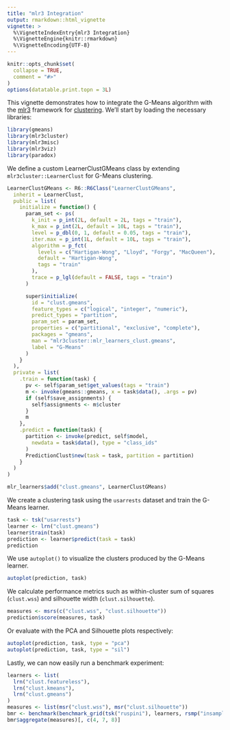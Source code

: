 ```yaml
---
title: "mlr3 Integration"
output: rmarkdown::html_vignette
vignette: >
  %\VignetteIndexEntry{mlr3 Integration}
  %\VignetteEngine{knitr::rmarkdown}
  %\VignetteEncoding{UTF-8}
---
```


```r
knitr::opts_chunk$set(
  collapse = TRUE,
  comment = "#>"
)
options(datatable.print.topn = 3L)
```

This vignette demonstrates how to integrate the G-Means algorithm with the
[mlr3](https://mlr3.mlr-org.com/) framework for [clustering](https://mlr3cluster.mlr-org.com/).
We'll start by loading the necessary libraries:

```r
library(gmeans)
library(mlr3cluster)
library(mlr3misc)
library(mlr3viz)
library(paradox)
```

We define a custom LearnerClustGMeans class by extending 
`mlr3cluster::LearnerClust` for G-Means clustering.

```r
LearnerClustGMeans <- R6::R6Class("LearnerClustGMeans",
  inherit = LearnerClust,
  public = list(
    initialize = function() {
      param_set <- ps(
        k_init = p_int(2L, default = 2L, tags = "train"),
        k_max = p_int(2L, default = 10L, tags = "train"),
        level = p_dbl(0, 1, default = 0.05, tags = "train"),
        iter.max = p_int(1L, default = 10L, tags = "train"),
        algorithm = p_fct(
          levels = c("Hartigan-Wong", "Lloyd", "Forgy", "MacQueen"),
          default = "Hartigan-Wong",
          tags = "train"
        ),
        trace = p_lgl(default = FALSE, tags = "train")
      )

      super$initialize(
        id = "clust.gmeans",
        feature_types = c("logical", "integer", "numeric"),
        predict_types = "partition",
        param_set = param_set,
        properties = c("partitional", "exclusive", "complete"),
        packages = "gmeans",
        man = "mlr3cluster::mlr_learners_clust.gmeans",
        label = "G-Means"
      )
    }
  ),
  private = list(
    .train = function(task) {
      pv <- self$param_set$get_values(tags = "train")
      m <- invoke(gmeans::gmeans, x = task$data(), .args = pv)
      if (self$save_assignments) {
        self$assignments <- m$cluster
      }
      m
    },
    .predict = function(task) {
      partition <- invoke(predict, self$model,
        newdata = task$data(), type = "class_ids"
      )
      PredictionClust$new(task = task, partition = partition)
    }
  )
)

mlr_learners$add("clust.gmeans", LearnerClustGMeans)
```

We create a clustering task using the `usarrests` dataset and train the G-Means learner.

```r
task <- tsk("usarrests")
learner <- lrn("clust.gmeans")
learner$train(task)
prediction <- learner$predict(task = task)
prediction
```

We use `autoplot()` to visualize the clusters produced by the G-Means learner.

```r
autoplot(prediction, task)
```

We calculate performance metrics such as within-cluster sum of squares (`clust.wss`)
and silhouette width (`clust.silhouette`).

```r
measures <- msrs(c("clust.wss", "clust.silhouette"))
prediction$score(measures, task)
```

Or evaluate with the PCA and Silhouette plots respectively:

```r
autoplot(prediction, task, type = "pca")
autoplot(prediction, task, type = "sil")
```

Lastly, we can now easily run a benchmark experiment:

```r
learners <- list(
  lrn("clust.featureless"),
  lrn("clust.kmeans"),
  lrn("clust.gmeans")
)
measures <- list(msr("clust.wss"), msr("clust.silhouette"))
bmr <- benchmark(benchmark_grid(tsk("ruspini"), learners, rsmp("insample")))
bmr$aggregate(measures)[, c(4, 7, 8)]
```
